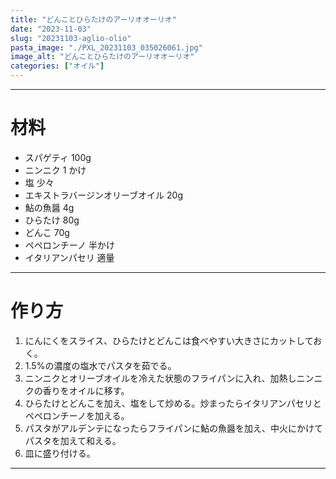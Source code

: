 ```yaml
---
title: "どんことひらたけのアーリオオーリオ"
date: "2023-11-03"
slug: "20231103-aglio-olio"
pasta_image: "./PXL_20231103_035026061.jpg"
image_alt: "どんことひらたけのアーリオオーリオ"
categories: ["オイル"]
---
```


---

# 材料

- スパゲティ 100g
- ニンニク 1 かけ
- 塩 少々
- エキストラバージンオリーブオイル 20g
- 鮎の魚醤 4g
- ひらたけ 80g
- どんこ 70g
- ペペロンチーノ 半かけ
- イタリアンパセリ 適量

---

# 作り方

1. にんにくをスライス、ひらたけとどんこは食べやすい大きさにカットしておく。
2. 1.5%の濃度の塩水でパスタを茹でる。
3. ニンニクとオリーブオイルを冷えた状態のフライパンに入れ、加熱しニンニクの香りをオイルに移す。
4. ひらたけとどんこを加え、塩をして炒める。炒まったらイタリアンパセリとペペロンチーノを加える。
5. パスタがアルデンテになったらフライパンに鮎の魚醤を加え、中火にかけてパスタを加えて和える。
6. 皿に盛り付ける。

---
